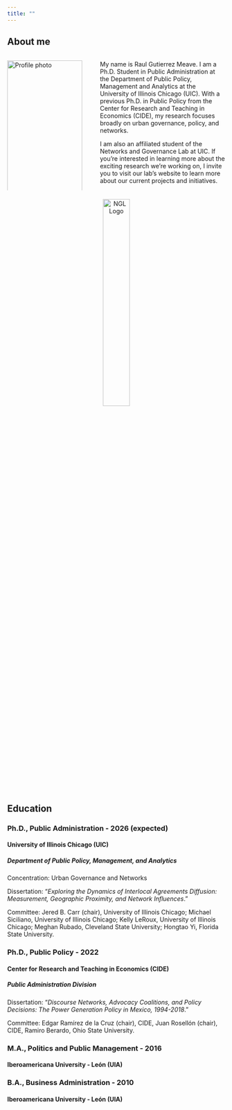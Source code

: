 ```yaml
---
title: ""
---
```


## About me

:::::: {#about-me .columns}
:::: {.column width="40%"}
::: {style="padding-right: 20px;"}
<img src="Images/Profile_photo.jpeg" alt="Profile photo" style="width: 100%;"/>
:::
::::

::: {.column width="60%"}
My name is Raul Gutierrez Meave. I am a Ph.D. Student in Public Administration at the Department of Public Policy, Management and Analytics at the University of Illinois Chicago (UIC). With a previous Ph.D. in Public Policy from the Center for Research and Teaching in Economics (CIDE), my research focuses broadly on urban governance, policy, and networks.

I am also an affiliated student of the Networks and Governance Lab at UIC. If you're interested in learning more about the exciting research we're working on, I invite you to visit our lab's website to learn more about our current projects and initiatives.
:::
::::::

::: {style="text-align: center; margin-top: 20px; margin-bottom: 20px;"}
<img src="Images/NGL_Logo.jpg" alt="NGL Logo" style="width: 35%;"/>
:::

## Education

### **Ph.D., Public Administration - 2026 (expected)**

#### University of Illinois Chicago (UIC)

##### Department of Public Policy, Management, and Analytics

Concentration: Urban Governance and Networks

Dissertation: “*Exploring the Dynamics of Interlocal Agreements Diffusion: Measurement, Geographic Proximity, and Network Influences*.”

Committee: Jered B. Carr (chair), University of Illinois Chicago; Michael Siciliano, University of Illinois Chicago; Kelly LeRoux, University of Illinois Chicago; Meghan Rubado, Cleveland State University; Hongtao Yi, Florida State University.

### **Ph.D., Public Policy - 2022**

#### Center for Research and Teaching in Economics (CIDE)

##### Public Administration Division

Dissertation: “*Discourse Networks, Advocacy Coalitions, and Policy Decisions: The Power Generation Policy in Mexico, 1994-2018*.”

Committee: Edgar Ramírez de la Cruz (chair), CIDE, Juan Rosellón (chair), CIDE, Ramiro Berardo, Ohio State University.

### **M.A., Politics and Public Management - 2016**

#### Iberoamericana University - León (UIA)

### **B.A., Business Administration - 2010**

#### Iberoamericana University - León (UIA)
